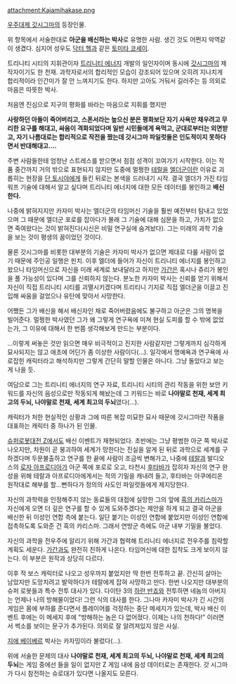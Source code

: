 attachment:Kajamihakase.png

[[우주대제 갓시그마]]의 등장인물.

위 항목에서 서술한대로 '''아군을 배신하는 박사'''로 유명한 사람.
생긴 것도 어쩐지 악역같이 생겼다. 심지어 성우도 [[닥터 헬]]과 같은 [[토미타 코세이]].

트리니티 시티의 지휘관이자 [[트리니티 에너지]] 개발의 일인자이며 동시에 [[갓시그마]]의 제작자이기도 한 천재. 과학자로서의 합리적인 모습이 강조되어 있으며 오히려 지나치게 합리적이라 인간미가 잘 안 느껴지기도 한다. 하지만 고아도 거둬서 길러주는 등 의외로 마음은 따뜻한 박사.

처음엔 진심으로 지구의 평화를 바라는 마음으로 지휘를 했지만

'''사랑하던 아들이 죽어버리고, 스폰서라는 높으신 분은 평화보단 자기 사욕만 채우려고 무리한 요구를 해대고, 싸움이 격화되었다며 일반 시민들에게 욕먹고, 군대로부터는 외면받고, 자기 나름대로는 합리적으로 작전을 짰는데 갓시그마 파일럿들은 인도적이지 못하다면서 반대해대고....'''

주변 사람들한테 엄청난 스트레스를 받으면서 점점 성격이 꼬여가기 시작한다. 이는 작품 중간까지 거의 밖으로 표현되지 않지만 도중에 멀쩡한 [[테랄]]을 [[엘더군]]이란 이유로 괴롭히는 현장을 [[단 토시야]]에게 들킨 뒤로는 본색을 드러내기 시작. 결국 엘더가 가진 타임워프 기술에 대해서 알고 싶다며 트리니티 에너지에 대한 모든 데이터를 봉인하고 '''배신한다.'''

나중에 밝혀지지만 카자미 박사는 엘더군의 타임머신 기술을 훨씬 예전부터 탐내고 있었으며 그 때문에 엘더군 포로를 잡아다가 몰래 그 기술에 대해 심문을 하고, 가치가 없으면 죽여왔다는 것이 밝혀진다(시신은 비밀 연구실에 숨겨놨다). 그는 미래의 과학 기술을 보는 것이 평생의 꿈이었던 것이다.

물론 갓시그마를 비롯한 대부분의 기술은 카자미 박사가 없으면 제대로 다룰 사람이 없기 때문에 주인공 일행은 핀치. 이후 엘더에 들어가 자신이 트리니티 에너지를 봉인하고 왔으니 타임머신으로 자신을 미래 세계로 보내달라고 하지만 [[가간]]은 혹시나 쥬리가 봉인을 풀 가능성이 있다며 그를 신뢰하지 않는다. 분노한 카자미 박사는 신뢰를 얻기 위해서 자신이 직접 트리니티 시티를 괴멸시키겠다며 트리티니 기지로 직접 엘더군을 이끌고 진입해 싸움을 걸었으나 유탄에 맞아서 사망한다.

어쨌든 그가 배신을 해서 배신자인 채로 죽어버렸음에도 불구하고 아군은 그의 명복을 빌어준다. 멀쩡한 박사였던 그가 왜 그렇게 연구욕에 미쳐 현실 도피를 할 수 밖에 없었는가, 그 이유에 대해서 한 번쯤 생각해보게 만드는 부분이다.



...이렇게 써놓은 것만 읽으면 매우 비극적이고 진지한 사람같지만 그렇게까지 심각하게 묘사되지는 않고 애초에 어딘가 좀 이상한 사람이다(…). 일각에서 명예욕과 연구욕에 사로잡힌 캐릭터라고 해석하지만 그렇게 간단히 말할 인물은 아니다. 그냥 돌았다고 보는게 나을 듯.

여담으로 그는 트리니티 에너지의 연구 자료, 트리니티 시티의 관리 작동을 위한 보안 키워드를 자신의 음성으로만 작동되게 해놨는데 그 키워드는 바로 '''나야말로 천재, 세계 최고의 두뇌, 나야말로 천재, 세계 최고의 두뇌'''였다(…).

캐릭터가 처한 현실적인 상황과 그에 따른 복잡 미묘한 묘사 때문에 갓시그마란 작품을 대표하는 캐릭터 중 하나가 된 인물.



[[슈퍼로봇대전 Z]]에서도 배신 이벤트가 재현되었다. 초반에는 그냥 평범한 아군 쪽 박사로 나오지만, 차원이 곧 붕괴하여 세계가 망한다는 진실을 알게 된 뒤로 과학으로 세계를 구하겠다며 두문불출하고 연구를 한 끝에 사람이 조금씩 변해가고, 나중에 [[테랄]]과 발디오스의 [[로자 아프로디아]]가 아군 쪽에 포로로 오고, 타천시 [[후타바]]가 잡히자 자신의 연구 완성을 위해 테랄과 아프로디아에게서는 적의 기밀을 캐내려 들고, 후타바는 아쿠에리온 원작대로 해부를 할...뻔하다가 정의의 사도인 파일럿들에게 제지당한다.

자신의 과학력을 인정해주지 않는 동료들의 대접에 실망한 그의 앞에 [[흑의 카리스마]]가 자신에게 오면 더 깊은 연구를 할 수 있게 도와주겠다는 제안을 하게 되고 결국 아군을 배신한 뒤 이성인 연합 측에 붙는다. 일단 붙기는 이성인 연합에 붙었지만 이성인 연합에 접촉하도록 도와준 건 흑의 카리스마. 그래서 연방군 측에도 아군 내부 기밀을 불었다.

자신의 과학을 전우주에 알리기 위해 가간과 협력해 트리니티 에너지로 전우주를 침략할 계획도 세운다. [[가간]]과도 완전히 친하게 나온다. 타임머신에 대한 집착도 크게 보이지 않는다. 이 부분은 원작과 상당히 다르다.

이후 적 보스 캐릭터로 나오고 성우까지 붙었지만 딱 한번 전투하고 끝. 간신히 살아는 남았지만 도망치려고 발악하다가 테랄에게 잡혀 사망하고 만다. 한번 나오지만 대부분의 슈퍼 로봇들과 특수 전투 대사가 있다. 다이탄 3의 [[하란 반죠]]와 전투하면 네놈의 아버지는 언제나 나의 방해물이었다! 그런 식의 대사를 한다.
그나마 카자미 박사가 긴 시간의 게임은 몸에 부하를 준다면서 플레이어를 걱정하는 중단 메세지가 있는데, 박사 배신 이벤트 후에는 이 메세지 후에 "방해하는 놈은 다 없어졌다. 이제는 나의 천하다!" 이러면서 썩소를 보이는 문구가 추가된다. 의외로 잘 알려져있지 않은 사실.

[[지에 베이베르]] 박사는 카자밍이라 불렀다(…).

위에 서술한 문제의 대사 '''나야말로 천재, 세계 최고의 두뇌, 나야말로 천재, 세계 최고의 두뇌'''는 게임 중에선 들을 일이 없지만 Z 게임 내에 음성 데이터로는 존재한다. 갓 시그마가 다시 참전하는 슈로대가 있다면 나올지도 모른다.
